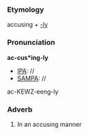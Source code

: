 ===Etymology===
accusing + [[-ly]]
===Pronunciation===
'''ac-cus*ing-ly'''
*[[IPA]]: //
*[[SAMPA]]: //
ac-KEWZ-eeng-ly
===Adverb===
#In an accusing manner